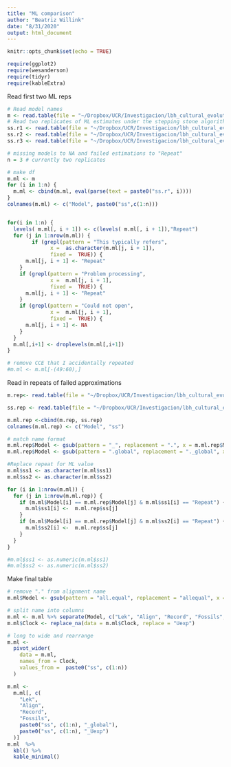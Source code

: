 ```yaml
---
title: "ML comparison"
author: "Beatriz Willink"
date: "8/31/2020"
output: html_document
---
```


```r
knitr::opts_chunk$set(echo = TRUE)
```

```r
require(ggplot2)
require(wesanderson)
require(tidyr)
require(kableExtra)
```

Read first two ML reps
```r
# Read model names
m <- read.table(file = "~/Dropbox/UCR/Investigacion/lbh_cultural_evolution/output/revbayes/stdout/dataset.txt", header = F)
# Read two replicates of ML estimates under the stepping stone algorithm
ss.r1 <- read.table(file = "~/Dropbox/UCR/Investigacion/lbh_cultural_evolution/output/revbayes/stdout/SteppingStone.txt", header = F, sep = ",")
ss.r2 <- read.table(file = "~/Dropbox/UCR/Investigacion/lbh_cultural_evolution/output/revbayes/stdout/SteppingStoneR2.txt", header = F, sep = ",")
ss.r3 <- read.table(file = "~/Dropbox/UCR/Investigacion/lbh_cultural_evolution/output/revbayes/stdout/SteppingStoneR3.txt", header = F, sep = ",")

# missing models to NA and failed estimations to "Repeat"
n = 3 # currently two replicates

# make df
m.ml <- m
for (i in 1:n) {
  m.ml <- cbind(m.ml, eval(parse(text = paste0("ss.r", i))))
}
colnames(m.ml) <- c("Model", paste0("ss",c(1:n)))


for(i in 1:n) {
  levels( m.ml[, i + 1]) <- c(levels( m.ml[, i + 1]),"Repeat")
  for (j in 1:nrow(m.ml)) {
        if (grepl(pattern = "This typically refers",
              x =  as.character(m.ml[j, i + 1]),
              fixed =  TRUE)) {
      m.ml[j, i + 1] <- "Repeat"
    }
    if (grepl(pattern = "Problem processing",
              x =  m.ml[j, i + 1],
              fixed =  TRUE)) {
      m.ml[j, i + 1] <- "Repeat"
    }
    if (grepl(pattern = "Could not open",
              x =  m.ml[j, i + 1],
              fixed =  TRUE)) {
      m.ml[j, i + 1] <- NA
    }
  }
  m.ml[,i+1] <- droplevels(m.ml[,i+1])
}

# remove CCE that I accidentally repeated
#m.ml <- m.ml[-(49:60),]
```

Read in repeats of failed approximations
```r
m.rep<- read.table(file = "~/Dropbox/UCR/Investigacion/lbh_cultural_evolution/output/revbayes/stdout/datasetRepeats.txt", header = F)

ss.rep <- read.table(file = "~/Dropbox/UCR/Investigacion/lbh_cultural_evolution/output/revbayes/stdout/SteppingStoneRepeat.txt", header = F, sep = ",")

m.ml.rep <-cbind(m.rep, ss.rep)
colnames(m.ml.rep) <- c("Model", "ss")

# match name format
m.ml.rep$Model <- gsub(pattern = "_", replacement = ".", x = m.ml.rep$Model)
m.ml.rep$Model <- gsub(pattern = ".global", replacement = "._global", x = m.ml.rep$Model)

#Replace repeat for ML value
m.ml$ss1 <- as.character(m.ml$ss1)
m.ml$ss2 <- as.character(m.ml$ss2)

for (i in 1:nrow(m.ml)) {
  for (j in 1:nrow(m.ml.rep)) {
    if (m.ml$Model[i] == m.ml.rep$Model[j] & m.ml$ss1[i] == "Repeat") {
      m.ml$ss1[i] <-  m.ml.rep$ss[j]
    }
    if (m.ml$Model[i] == m.ml.rep$Model[j] & m.ml$ss2[i] == "Repeat") {
      m.ml$ss2[i] <-  m.ml.rep$ss[j]
    }
  }
}

#m.ml$ss1 <- as.numeric(m.ml$ss1)
#m.ml$ss2 <- as.numeric(m.ml$ss2)
```

Make final table
```r
# remove "." from alignment name
m.ml$Model <- gsub(pattern = "all.equal", replacement = "allequal", x = m.ml$Model )

# split name into columns
m.ml <- m.ml %>% separate(Model, c("Lek", "Align", "Record", "Fossils", "Clock"))
m.ml$Clock <- replace_na(data = m.ml$Clock, replace = "Uexp")

# long to wide and rearrange
m.ml <-
  pivot_wider(
    data = m.ml,
    names_from = Clock,
    values_from =  paste0("ss", c(1:n))
  )

m.ml <-
  m.ml[, c(
    "Lek",
    "Align",
    "Record",
    "Fossils",
    paste0("ss", c(1:n), "_global"),
    paste0("ss", c(1:n), "_Uexp")
  )]
m.ml  %>%
  kbl() %>%
  kable_minimal()
```
